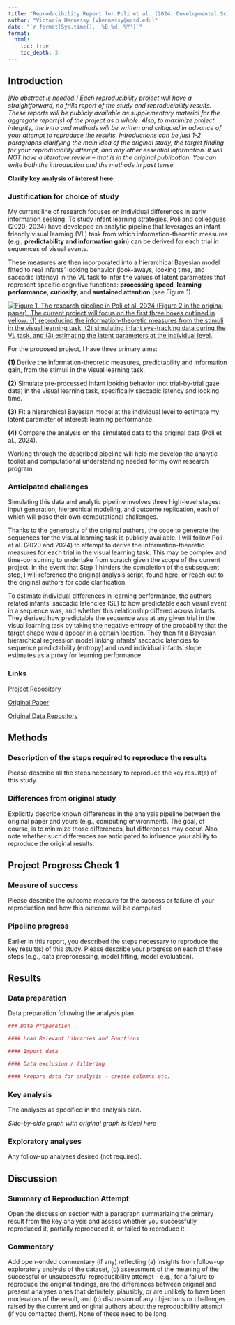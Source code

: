 ```yaml
---
title: "Reproducibility Report for Poli et al. (2024, Developmental Science)"
author: "Victoria Hennessy (vhennessy@ucsd.edu)"
date: "`r format(Sys.time(), '%B %d, %Y')`"
format:
  html:
    toc: true
    toc_depth: 3
---
```


<!-- Reproducibility reports should all use this template to standardize reporting across projects. These reports will be public supplementary materials that accompany the summary report(s) of the aggregate results. -->

## Introduction

*\[No abstract is needed.\] Each reproducibility project will have a straightforward, no frills report of the study and reproducibility results. These reports will be publicly available as supplementary material for the aggregate report(s) of the project as a whole. Also, to maximize project integrity, the intro and methods will be written and critiqued in advance of your attempt to reproduce the results. Introductions can be just 1-2 paragraphs clarifying the main idea of the original study, the target finding for your reproducibility attempt, and any other essential information. It will NOT have a literature review -- that is in the original publication. You can write both the introduction and the methods in past tense.*

**Clarify key analysis of interest here:**

### Justification for choice of study

My current line of research focuses on individual differences in early information seeking. To study infant learning strategies, Poli and colleagues (2020; 2024) have developed an analytic pipeline that leverages an infant-friendly visual learning (VL) task from which information-theoretic measures (e.g., **predictability and information gain**) can be derived for each trial in sequences of visual events.

These measures are then incorporated into a hierarchical Bayesian model fitted to real infants' looking behavior (look-aways, looking time, and saccadic latency) in the VL task to infer the values of latent parameters that represent specific cognitive functions: **processing speed**, **learning performance**, **curiosity**, and **sustained attention** (see Figure 1).

[![Figure 1. The research pipeline in Poli et al. 2024 (Figure 2 in the original paper). The current project will focus on the first three boxes outlined in yellow: (1) reproducing the information-theoretic measures from the stimuli in the visual learning task, (2) simulating infant eye-tracking data during the VL task, and (3) estimating the latent parameters at the individual level.](images/poli2024researchpipeline-01.jpg)](https://doi.org/10.1111/desc.13460)

For the proposed project, I have three primary aims:

**(1)** Derive the information-theoretic measures, predictability and information gain, from the stimuli in the visual learning task.

**(2)** Simulate pre-processed infant looking behavior (not trial-by-trial gaze data) in the visual learning task, specifically saccadic latency and looking time.

**(3)** Fit a hierarchical Bayesian model at the individual level to estimate my latent parameter of interest: learning performance.

**(4)** Compare the analysis on the simulated data to the original data (Poli et al., 2024).

Working through the described pipeline will help me develop the analytic toolkit and computational understanding needed for my own research program.

### Anticipated challenges

Simulating this data and analytic pipeline involves three high-level stages: input generation, hierarchical modeling, and outcome replication, each of which will pose their own computational challenges.

Thanks to the generosity of the original authors, the code to generate the sequences for the visual learning task is publicly available. I will follow Poli et al. (2020 and 2024) to attempt to derive the information-theoretic measures for each trial in the visual learning task. This may be complex and time-consuming to undertake from scratch given the scope of the current project. In the event that Step 1 hinders the completion of the subsequent step, I will reference the original analysis script, found [here](https://data.ru.nl/collections/di/dcc/DSC_2019.00056_127), or reach out to the original authors for code clarification.

To estimate individual differences in learning performance, the authors related infants' saccadic latencies (SL) to how predictable each visual event in a sequence was, and whether this relationship differed across infants. They derived how predictable the sequence was at any given trial in the visual learning task by taking the negative entropy of the probability that the target shape would appear in a certain location. They then fit a Bayesian hierarchical regression model linking infants' saccadic latencies to sequence predictability (entropy) and used individual infants' slope estimates as a proxy for learning performance.

### Links

[Project Repository](https://github.com/thenness-y/poli2024)

[Original Paper](https://github.com/thenness-y/poli2024/blob/main/original_paper/Poli2023DevSci.pdf)

[Original Data Repository](https://osf.io/zux9v/overview)

## Methods

### Description of the steps required to reproduce the results

Please describe all the steps necessary to reproduce the key result(s) of this study.

### Differences from original study

Explicitly describe known differences in the analysis pipeline between the original paper and yours (e.g., computing environment). The goal, of course, is to minimize those differences, but differences may occur. Also, note whether such differences are anticipated to influence your ability to reproduce the original results.

## Project Progress Check 1

### Measure of success

Please describe the outcome measure for the success or failure of your reproduction and how this outcome will be computed.

### Pipeline progress

Earlier in this report, you described the steps necessary to reproduce the key result(s) of this study. Please describe your progress on each of these steps (e.g., data preprocessing, model fitting, model evaluation).

## Results

### Data preparation

Data preparation following the analysis plan.

```r
### Data Preparation

#### Load Relevant Libraries and Functions

#### Import data

#### Data exclusion / filtering

#### Prepare data for analysis - create columns etc.
```

### Key analysis

The analyses as specified in the analysis plan.

*Side-by-side graph with original graph is ideal here*

### Exploratory analyses

Any follow-up analyses desired (not required).

## Discussion

### Summary of Reproduction Attempt

Open the discussion section with a paragraph summarizing the primary result from the key analysis and assess whether you successfully reproduced it, partially reproduced it, or failed to reproduce it.

### Commentary

Add open-ended commentary (if any) reflecting (a) insights from follow-up exploratory analysis of the dataset, (b) assessment of the meaning of the successful or unsuccessful reproducibility attempt - e.g., for a failure to reproduce the original findings, are the differences between original and present analyses ones that definitely, plausibly, or are unlikely to have been moderators of the result, and (c) discussion of any objections or challenges raised by the current and original authors about the reproducibility attempt (if you contacted them). None of these need to be long.
